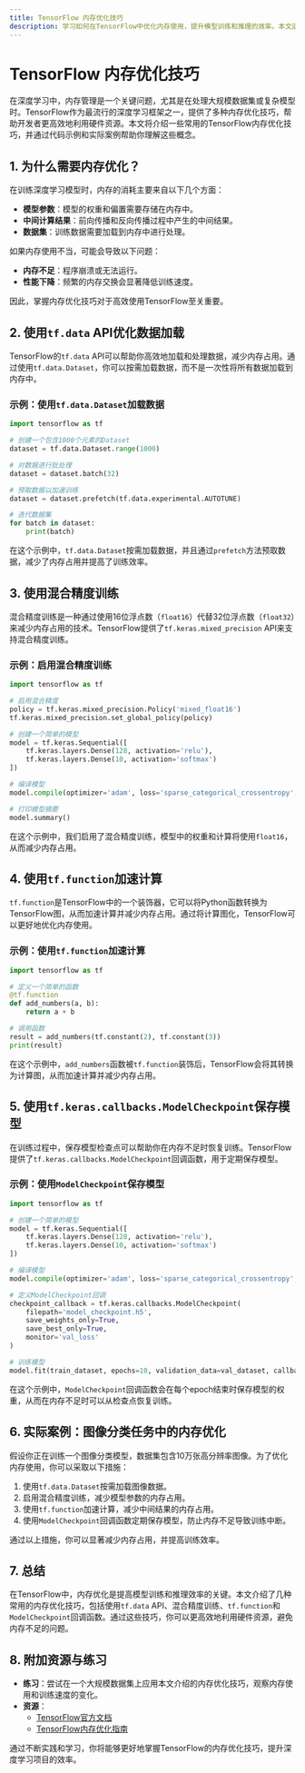 ```yaml
---
title: TensorFlow 内存优化技巧
description: 学习如何在TensorFlow中优化内存使用，提升模型训练和推理的效率。本文适合初学者，包含代码示例和实际案例。
---
```


# TensorFlow 内存优化技巧

在深度学习中，内存管理是一个关键问题，尤其是在处理大规模数据集或复杂模型时。TensorFlow作为最流行的深度学习框架之一，提供了多种内存优化技巧，帮助开发者更高效地利用硬件资源。本文将介绍一些常用的TensorFlow内存优化技巧，并通过代码示例和实际案例帮助你理解这些概念。

## 1. 为什么需要内存优化？

在训练深度学习模型时，内存的消耗主要来自以下几个方面：
- **模型参数**：模型的权重和偏置需要存储在内存中。
- **中间计算结果**：前向传播和反向传播过程中产生的中间结果。
- **数据集**：训练数据需要加载到内存中进行处理。

如果内存使用不当，可能会导致以下问题：
- **内存不足**：程序崩溃或无法运行。
- **性能下降**：频繁的内存交换会显著降低训练速度。

因此，掌握内存优化技巧对于高效使用TensorFlow至关重要。

## 2. 使用`tf.data` API优化数据加载

TensorFlow的`tf.data` API可以帮助你高效地加载和处理数据，减少内存占用。通过使用`tf.data.Dataset`，你可以按需加载数据，而不是一次性将所有数据加载到内存中。

### 示例：使用`tf.data.Dataset`加载数据

```python
import tensorflow as tf

# 创建一个包含1000个元素的Dataset
dataset = tf.data.Dataset.range(1000)

# 对数据进行批处理
dataset = dataset.batch(32)

# 预取数据以加速训练
dataset = dataset.prefetch(tf.data.experimental.AUTOTUNE)

# 迭代数据集
for batch in dataset:
    print(batch)
```

在这个示例中，`tf.data.Dataset`按需加载数据，并且通过`prefetch`方法预取数据，减少了内存占用并提高了训练效率。

## 3. 使用混合精度训练

混合精度训练是一种通过使用16位浮点数（`float16`）代替32位浮点数（`float32`）来减少内存占用的技术。TensorFlow提供了`tf.keras.mixed_precision` API来支持混合精度训练。

### 示例：启用混合精度训练

```python
import tensorflow as tf

# 启用混合精度
policy = tf.keras.mixed_precision.Policy('mixed_float16')
tf.keras.mixed_precision.set_global_policy(policy)

# 创建一个简单的模型
model = tf.keras.Sequential([
    tf.keras.layers.Dense(128, activation='relu'),
    tf.keras.layers.Dense(10, activation='softmax')
])

# 编译模型
model.compile(optimizer='adam', loss='sparse_categorical_crossentropy', metrics=['accuracy'])

# 打印模型摘要
model.summary()
```

在这个示例中，我们启用了混合精度训练，模型中的权重和计算将使用`float16`，从而减少内存占用。

## 4. 使用`tf.function`加速计算

`tf.function`是TensorFlow中的一个装饰器，它可以将Python函数转换为TensorFlow图，从而加速计算并减少内存占用。通过将计算图化，TensorFlow可以更好地优化内存使用。

### 示例：使用`tf.function`加速计算

```python
import tensorflow as tf

# 定义一个简单的函数
@tf.function
def add_numbers(a, b):
    return a + b

# 调用函数
result = add_numbers(tf.constant(2), tf.constant(3))
print(result)
```

在这个示例中，`add_numbers`函数被`tf.function`装饰后，TensorFlow会将其转换为计算图，从而加速计算并减少内存占用。

## 5. 使用`tf.keras.callbacks.ModelCheckpoint`保存模型

在训练过程中，保存模型检查点可以帮助你在内存不足时恢复训练。TensorFlow提供了`tf.keras.callbacks.ModelCheckpoint`回调函数，用于定期保存模型。

### 示例：使用`ModelCheckpoint`保存模型

```python
import tensorflow as tf

# 创建一个简单的模型
model = tf.keras.Sequential([
    tf.keras.layers.Dense(128, activation='relu'),
    tf.keras.layers.Dense(10, activation='softmax')
])

# 编译模型
model.compile(optimizer='adam', loss='sparse_categorical_crossentropy', metrics=['accuracy'])

# 定义ModelCheckpoint回调
checkpoint_callback = tf.keras.callbacks.ModelCheckpoint(
    filepath='model_checkpoint.h5',
    save_weights_only=True,
    save_best_only=True,
    monitor='val_loss'
)

# 训练模型
model.fit(train_dataset, epochs=10, validation_data=val_dataset, callbacks=[checkpoint_callback])
```

在这个示例中，`ModelCheckpoint`回调函数会在每个epoch结束时保存模型的权重，从而在内存不足时可以从检查点恢复训练。

## 6. 实际案例：图像分类任务中的内存优化

假设你正在训练一个图像分类模型，数据集包含10万张高分辨率图像。为了优化内存使用，你可以采取以下措施：
1. 使用`tf.data.Dataset`按需加载图像数据。
2. 启用混合精度训练，减少模型参数的内存占用。
3. 使用`tf.function`加速计算，减少中间结果的内存占用。
4. 使用`ModelCheckpoint`回调函数定期保存模型，防止内存不足导致训练中断。

通过以上措施，你可以显著减少内存占用，并提高训练效率。

## 7. 总结

在TensorFlow中，内存优化是提高模型训练和推理效率的关键。本文介绍了几种常用的内存优化技巧，包括使用`tf.data` API、混合精度训练、`tf.function`和`ModelCheckpoint`回调函数。通过这些技巧，你可以更高效地利用硬件资源，避免内存不足的问题。

## 8. 附加资源与练习

- **练习**：尝试在一个大规模数据集上应用本文介绍的内存优化技巧，观察内存使用和训练速度的变化。
- **资源**：
  - [TensorFlow官方文档](https://www.tensorflow.org/)
  - [TensorFlow内存优化指南](https://www.tensorflow.org/guide/performance/overview)

通过不断实践和学习，你将能够更好地掌握TensorFlow的内存优化技巧，提升深度学习项目的效率。